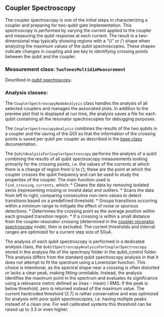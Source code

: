 ## Coupler Spectroscopy 

The coupler spectroscopy is one of the initial steps in characterizing a coupler and preparing for two-qubit gate implementation. This spectroscopy is performed by varying the current applied to the coupler and measuring the qubit response at each current.
The result is a two-dimensional map typically showing regions with a "U" or $\bigcap$ shape when analyzing the maximum values of the qubit spectroscopies. These shapes indicate changes in coupling and are key to identifying crossing points between the qubit and the coupler.

### Measurement class: `TwoTonesMultidimMeasurement`

Desctibed in [qubit spectroscopy](nodes/qubit_spectroscopy_node.qmd).

### Analysis classes: 

The `CouplerSpectroscopyNodeAnalysis` class handles the analysis of all selected couplers and manages the associated plots. In addition to the preview plot that is displayed at run time, the analysis saves a file for each qubit containing all the resonator spectroscopies for debugging purposes.

The `CouplerSpectroscopyAnalysis` combines the results of the two qubits in a coupler and the saving of the QOI so that the information of the crossing points is saved per qubit per coupler as described in the [base class](developer-quide/new_node_creation.qmd#base-classes) documentation.

The `QubitAnalysisForCouplerSpectroscopy` performs the analysis of a qubit combining the results of all qubit spectroscopy measurements looking primarily for the crossing points, i.e. the values of the currents at which there is a change of region from U to $\bigcap$; these are the point at which the coupler crosses the qubit frequency and can be used to study the properties of the coupler. 
The main function used is `find_crossing_currents`, which:
* Cleans the data by removing isolated zeros (representing missing or invalid data) and outliers.
* Scans the data from left to right, comparing consecutive non-zero values to detect transitions based on a predefined threshold.
* Groups transitions occurring within a minimum range to mitigate the effect of noise or spurious detections.
* Determines the crossing point as the average position within each grouped transition region. 
* If a crossing is within a small distance from the coupler-resonator crossing (determined in the [coupler reconator spectroscopy](coupler_resonator_spectroscopy.qmd) node), then is excluded. 
The current thresholds and interval ranges are optimized for a current step size of 50uA. 

The analysis of each qubit spectroscopy is performed in a dedicated analysis class, the `QubitSpectroscopyAnalysisForCouplerSpectroscopy` stored in the analysis file of the spectropy folder in the qubit_control folder. This analysis differs from the standard qubit spectroscopy analysis in that it does not attempt to fit the spectrum using a Lorentzian function. This choice is intentional, as the spectral shape near a crossing is often distorted or lacks a clear peak, making fitting unreliable. Instead, the analysis identifies the maximum point in the spectrum and evaluates its significance using a relevance metric defined as (max - mean) / RMS. If the peak is below threshold, zero is returned instead of the maximum value. The current hardcoded threshold (2.7) is rather conservative and was optimized for analysis with poor qubit spectroscopies, i.e. having multiple peaks instead of a clean one. For well calibrated systems this threshold can be raised up to 3.3 or even higher.